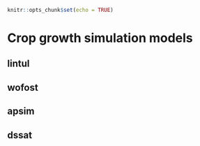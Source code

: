 ```r
knitr::opts_chunk$set(echo = TRUE)
```

# Crop growth simulation models

## lintul

## wofost

## apsim

## dssat

